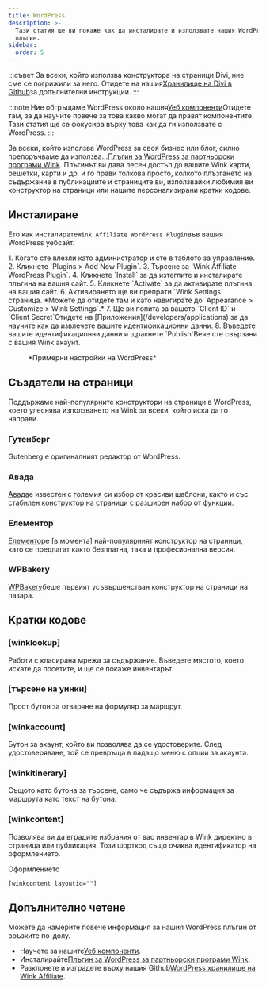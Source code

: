 ```yaml
---
title: WordPress
description: >-
  Тази статия ще ви покаже как да инсталирате и използвате нашия WordPress
  плъгин.
sidebar:
  order: 5
---
```


:::съвет
За всеки, който използва конструктора на страници Divi, ние сме се погрижили за него. Отидете на нашия[Хранилище на Divi в Github](https://github.com/wink-travel/affiliate-wordpress-divi-plugin)за допълнителни инструкции. :::

:::note
Ние обгръщаме WordPress около нашия[Уеб компоненти](/developers/web-components)Отидете там, за да научите повече за това какво могат да правят компонентите. Тази статия ще се фокусира върху това как да ги използвате с WordPress.
:::

За всеки, който използва WordPress за своя бизнес или блог, силно препоръчваме да използва...[Плъгин за WordPress за партньорски програми Wink](https://wordpress.org/plugins/wink2travel/).
Плъгинът ви дава лесен достъп до вашите Wink карти, решетки, карти и др. и го прави толкова просто, колкото плъзгането на съдържание в публикациите и страниците ви, използвайки любимия ви конструктор на страници или нашите персонализирани кратки кодове.

## Инсталиране

Ето как инсталирате`Wink Affiliate WordPress Plugin`във вашия WordPress уебсайт.

<Steps>
  1. Когато сте влезли като администратор и сте в таблото за управление.
  2. Кликнете `Plugins > Add New Plugin`.
  3. Търсене за `Wink Affiliate WordPress Plugin`.
  4. Кликнете `Install` за да изтеглите и инсталирате плъгина на вашия сайт.
  5. Кликнете `Activate` за да активирате плъгина на вашия сайт.
  6. Активирането ще ви препрати `Wink Settings` страница. *Можете да отидете там и като навигирате до `Appearance > Customize > Wink Settings`.*
  7. Ще ви попита за вашето `Client ID` и `Client Secret`Отидете на [Приложения](/developers/applications) за да научите как да извлечете вашите идентификационни данни.
  8. Въведете вашите идентификационни данни и щракнете `Publish`Вече сте свързани с вашия Wink акаунт.
</Steps>


<figure>
  <CloudinaryImage width="350" height="760" resize="scale" quality="best" alt="Настройки на плъгина за WordPress Wink Affiliate" src="academy/wink-wordpress-plugin-settings" errorImage="noimage_opaque_nyrtl0.png" />

  <figcaption>*Примерни настройки на WordPress*</figcaption>
</figure>


##

## Създатели на страници

Поддържаме най-популярните конструктори на страници в WordPress, което улеснява използването на Wink за всеки, който иска да го направи.

### Гутенберг

Gutenberg е оригиналният редактор от WordPress.

### Авада

[Авада](https://avada.com)е известен с големия си избор от красиви шаблони, както и със стабилен конструктор на страници с разширен набор от функции.

### Елементор

[Елементор](https://elementor.com)е \[в момента] най-популярният конструктор на страници, като се предлагат както безплатна, така и професионална версия.

### WPBakery

[WPBakery](https://wpbakery.com)беше първият усъвършенстван конструктор на страници на пазара.

## Кратки кодове

### \[winklookup]

Работи с класирана мрежа за съдържание. Въведете мястото, което искате да посетите, и ще се покаже инвентарът.

### \[търсене на уинки]

Прост бутон за отваряне на формуляр за маршрут.

### \[winkaccount]

Бутон за акаунт, който ви позволява да се удостоверите. След удостоверяване, той се превръща в падащо меню с опции за акаунта.

### \[winkitinerary]

Същото като бутона за търсене, само че съдържа информация за маршрута като текст на бутона.

### \[winkcontent]

Позволява ви да вградите избрания от вас инвентар в Wink директно в страница или публикация. Този шорткод също очаква идентификатор на оформлението.

Оформлението

```
[winkcontent layoutid=""]
```

## Допълнително четене

Можете да намерите повече информация за нашия WordPress плъгин от връзките по-долу.

* Научете за нашите[Уеб компоненти](/developers/web-components).
* Инсталирайте[Плъгин за WordPress за партньорски програми Wink](https://wordpress.org/plugins/wink2travel/).
* Разклонете и изградете върху нашия Github[WordPress хранилище на Wink Affiliate](https://github.com/wink-travel/wink-wordpress-plugin).

